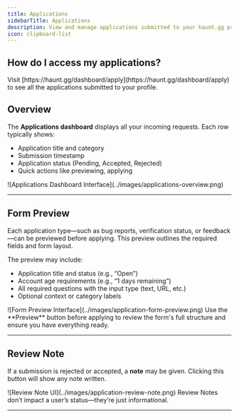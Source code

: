 ```yaml
---
title: Applications  
sidebarTitle: Applications  
description: View and manage applications submitted to your haunt.gg profile  
icon: clipboard-list
---
```


## How do I access my applications?

<Steps>
  <Step title="Go to Applications">
    Visit [https://haunt.gg/dashboard/apply](https://haunt.gg/dashboard/apply) to see all the applications submitted to your profile.
  </Step>
</Steps>

## Overview

The **Applications dashboard** displays all your incoming requests. Each row typically shows:

- Application title and category  
- Submission timestamp  
- Application status (Pending, Accepted, Rejected)  
- Quick actions like previewing, applying

<Frame>
  ![Applications Dashboard Interface](../images/applications-overview.png)
</Frame>

---

## Form Preview

Each application type—such as bug reports, verification status, or feedback—can be previewed before applying. This preview outlines the required fields and form layout.

The preview may include:

- Application title and status (e.g., “Open”)  
- Account age requirements (e.g., “1 days remaining”)  
- All required questions with the input type (text, URL, etc.)  
- Optional context or category labels  

<Frame>
  ![Form Preview Interface](../images/application-form-preview.png)
</Frame>

<Note>
Use the **Preview** button before applying to review the form's full structure and ensure you have everything ready.
</Note>

---

## Review Note

If a submission is rejected or accepted, a **note** may be given. Clicking this button will show any note written.

<Frame>
  ![Review Note UI](../images/application-review-note.png)
</Frame>

<Note>
Review Notes don’t impact a user’s status—they’re just informational.
</Note>

---


